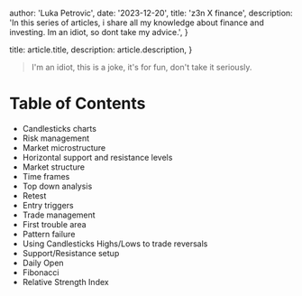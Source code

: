 
  author: 'Luka Petrovic',
  date: '2023-12-20',
  title: 'z3n X finance',
  description:
    'In this series of articles, i share all my knowledge about finance and investing. Im an idiot, so dont take my advice.',
}

  title: article.title,
  description: article.description,
}


> I'm an idiot, this is a joke, it's for fun, don't take it seriously.

# Table of Contents

- Candlesticks charts
- Risk management
- Market microstructure
- Horizontal support and resistance levels
- Market structure
- Time frames
- Top down analysis
- Retest
- Entry triggers
- Trade management
- First trouble area
- Pattern failure
- Using Candlesticks Highs/Lows to trade reversals
- Support/Resistance setup
- Daily Open
- Fibonacci
- Relative Strength Index
